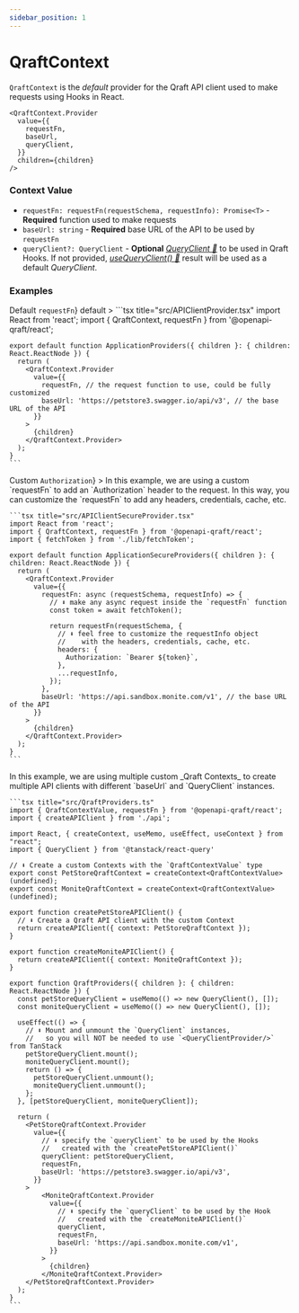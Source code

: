 ```yaml
---
sidebar_position: 1
---
```



# QraftContext

`QraftContext` is the _default_ provider for the Qraft API client used to make requests using Hooks in React.

```tsx
<QraftContext.Provider
  value={{
    requestFn,
    baseUrl,
    queryClient,
  }}
  children={children}
/>
```

### Context Value
- `requestFn: requestFn(requestSchema, requestInfo): Promise<T>` - **Required** function used to make requests
- `baseUrl: string` - **Required** base URL of the API to be used by `requestFn`
- `queryClient?: QueryClient` - **Optional** [_QueryClient 🌴_](https://tanstack.com/query/latest/docs/reference/QueryClient) to be used in Qraft Hooks.
  If not provided, [_useQueryClient() 🌴_](https://tanstack.com/query/latest/docs/framework/react/reference/useQueryClient)
  result will be used as a default _QueryClient_.

### Examples

<Tabs>
  <TabItem
    value="default-request-fn"
    label={<span style={{verticalAlign: 'middle'}}>Default <code>requestFn</code></span>}
    default
  >
    ```tsx title="src/APIClientProvider.tsx"
    import React from 'react';
    import { QraftContext, requestFn } from '@openapi-qraft/react';

    export default function ApplicationProviders({ children }: { children: React.ReactNode }) {
      return (
        <QraftContext.Provider
          value={{
            requestFn, // the request function to use, could be fully customized
            baseUrl: 'https://petstore3.swagger.io/api/v3', // the base URL of the API
          }}
        >
          {children}
        </QraftContext.Provider>
      );
    }
    ```
  </TabItem>
  <TabItem
    value="custom-request-fn"
    label={<span style={{verticalAlign: 'middle'}}>Custom <code>Authorization</code></span>}
  >
    In this example, we are using a custom `requestFn` to add an `Authorization` header to the request.
    In this way, you can customize the `requestFn` to add any headers, credentials, cache, etc.

    ```tsx title="src/APIClientSecureProvider.tsx"
    import React from 'react';
    import { QraftContext, requestFn } from '@openapi-qraft/react';
    import { fetchToken } from './lib/fetchToken';

    export default function ApplicationSecureProviders({ children }: { children: React.ReactNode }) {
      return (
        <QraftContext.Provider
          value={{
            requestFn: async (requestSchema, requestInfo) => {
              // ⬇︎ make any async request inside the `requestFn` function
              const token = await fetchToken();

              return requestFn(requestSchema, {
                // ⬇︎ feel free to customize the requestInfo object
                //    with the headers, credentials, cache, etc.
                headers: {
                  Authorization: `Bearer ${token}`,
                },
                ...requestInfo,
              });
            },
            baseUrl: 'https://api.sandbox.monite.com/v1', // the base URL of the API
          }}
        >
          {children}
        </QraftContext.Provider>
      );
    }
    ```
  </TabItem>
  <TabItem value="multiple-api-client" label="Multiple APIs">
    In this example, we are using multiple custom _Qraft Contexts_ to create multiple API
    clients with different `baseUrl` and `QueryClient` instances.

    ```tsx title="src/QraftProviders.ts"
    import { QraftContextValue, requestFn } from '@openapi-qraft/react';
    import { createAPIClient } from './api';

    import React, { createContext, useMemo, useEffect, useContext } from "react";
    import { QueryClient } from '@tanstack/react-query'

    // ⬇︎ Create a custom Contexts with the `QraftContextValue` type
    export const PetStoreQraftContext = createContext<QraftContextValue>(undefined);
    export const MoniteQraftContext = createContext<QraftContextValue>(undefined);

    export function createPetStoreAPIClient() {
      // ⬇︎ Create a Qraft API client with the custom Context
      return createAPIClient({ context: PetStoreQraftContext });
    }

    export function createMoniteAPIClient() {
      return createAPIClient({ context: MoniteQraftContext });
    }

    export function QraftProviders({ children }: { children: React.ReactNode }) {
      const petStoreQueryClient = useMemo(() => new QueryClient(), []);
      const moniteQueryClient = useMemo(() => new QueryClient(), []);

      useEffect(() => {
        // ⬇︎ Mount and unmount the `QueryClient` instances,
        //   so you will NOT be needed to use `<QueryClientProvider/>` from TanStack
        petStoreQueryClient.mount();
        moniteQueryClient.mount();
        return () => {
          petStoreQueryClient.unmount();
          moniteQueryClient.unmount();
        };
      }, [petStoreQueryClient, moniteQueryClient]);

      return (
        <PetStoreQraftContext.Provider
          value={{
            // ⬇︎ specify the `queryClient` to be used by the Hooks
            //   created with the `createPetStoreAPIClient()`
            queryClient: petStoreQueryClient,
            requestFn,
            baseUrl: 'https://petstore3.swagger.io/api/v3',
          }}
        >
            <MoniteQraftContext.Provider
              value={{
                // ⬇︎ specify the `queryClient` to be used by the Hook
                //   created with the `createMoniteAPIClient()`
                queryClient,
                requestFn,
                baseUrl: 'https://api.sandbox.monite.com/v1',
              }}
            >
              {children}
            </MoniteQraftContext.Provider>
        </PetStoreQraftContext.Provider>
      );
    }
    ```
  </TabItem>
</Tabs>
